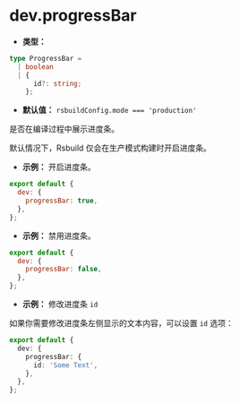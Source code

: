 # dev.progressBar

- **类型：**

```ts
type ProgressBar =
  | boolean
  | {
      id?: string;
    };
```

- **默认值：** `rsbuildConfig.mode === 'production'`

是否在编译过程中展示进度条。

默认情况下，Rsbuild 仅会在生产模式构建时开启进度条。

- **示例：** 开启进度条。

```js
export default {
  dev: {
    progressBar: true,
  },
};
```

- **示例：** 禁用进度条。

```js
export default {
  dev: {
    progressBar: false,
  },
};
```

- **示例：** 修改进度条 `id`

如果你需要修改进度条左侧显示的文本内容，可以设置 `id` 选项：

```ts
export default {
  dev: {
    progressBar: {
      id: 'Some Text',
    },
  },
};
```
